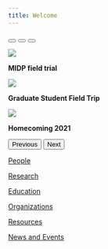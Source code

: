 ```yaml
---
title: Welcome
---
```

::: {#carousel .carousel .slide data-bs-ride="carousel"}

::: {.carousel-indicators}
<button type="button" data-bs-target="#carousel" data-bs-slide-to="0" class="active" aria-current="true" aria-label="Slide 1"></button>
<button type="button" data-bs-target="#carousel" data-bs-slide-to="1" aria-label="Slide 2"></button>
<button type="button" data-bs-target="#carousel" data-bs-slide-to="2" aria-label="Slide 3"></button>
:::

::: {.carousel-inner}

::: {.carousel-item .active}
![](./img/MIDPfield.png) 

::: {.carousel-caption}
**MIDP field trial**
:::
:::

::: {.carousel-item}
![](./img/GSOTrip.jpg)

::: {.carousel-caption}
**Graduate Student Field Trip**
:::
:::

::: {.carousel-item}
![](./img/HomeComing2021.jpg)

::: {.carousel-caption}
**Homecoming 2021**
:::
:::

:::

<button class="carousel-control-prev" type="button" data-bs-target="#carousel" data-bs-slide="prev">
    <span class="carousel-control-prev-icon" aria-hidden="true"></span>
    <span class="visually-hidden">Previous</span>
</button>

<button class="carousel-control-next" type="button" data-bs-target="#carousel" data-bs-slide="next">
    <span class="carousel-control-next-icon" aria-hidden="true"></span>
    <span class="visually-hidden">Next</span>
</button>

:::

::: {.card-group}

::: {.card .border-light}
[](./people.qmd){.bi .bi-people .huge}

::: {.card-body}
[People](./people.qmd){.btn .btn-primary .center}
:::
:::

::: {.card .border-light}
[](./research.qmd){.bi .bi-book-half .huge}

::: {.card-body}
[Research](./research.qmd){.btn .btn-primary .center}
:::
:::

::: {.card .border-light}
[](./education.qmd){.bi .bi-easel .huge}

::: {.card-body}
[Education](./education.qmd){.btn .btn-primary .center}
:::
:::

:::


::: {.card-group}

::: {.card .border-light}
[](./organizations.qmd){.bi .bi-diagram-3 .huge}

::: {.card-body}
[Organizations](./organizations.qmd){.btn .btn-primary .center}
:::
:::

::: {.card .border-light}
[](./resources.qmd){.bi .bi-gear-wide-connected .huge}

::: {.card-body}
[Resources](./resources.qmd){.btn .btn-primary .center}
:::
:::

::: {.card .border-light}
[](./news.qmd){.bi .bi-newspaper .huge}

::: {.card-body}
[News and Events](./news.qmd){.btn .btn-primary .center}
:::
:::

:::
